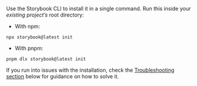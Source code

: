 Use the Storybook CLI to install it in a single command. Run this inside your _existing project’s_ root directory:

- With npm:

```shell
npx storybook@latest init
```

- With pnpm:

```shell
pnpm dlx storybook@latest init
```

If you run into issues with the installation, check the [Troubleshooting section](#troubleshooting) below for guidance on how to solve it.
